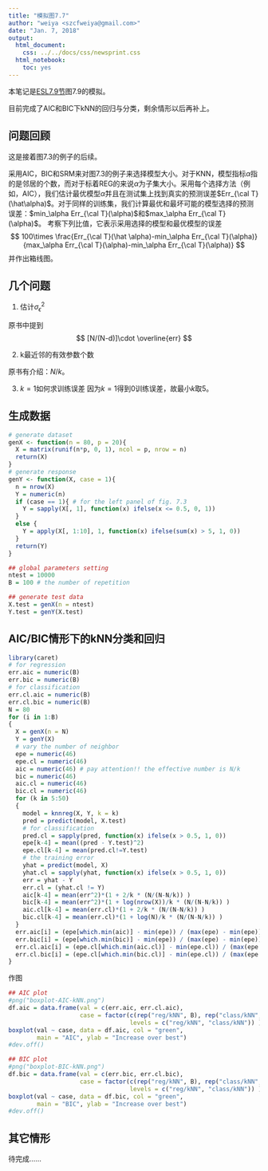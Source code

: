 ```yaml
---
title: "模拟图7.7"
author: "weiya <szcfweiya@gmail.com>"
date: "Jan. 7, 2018"
output:
  html_document:
    css: ../../docs/css/newsprint.css
  html_notebook:
    toc: yes
---
```

本笔记是[ESL7.9节](https://esl.hohoweiya.xyz/07%20Model%20Assessment%20and%20Selection/7.9%20Vapnik-Chervonenkis%20Dimension/index.html)图7.9的模拟。

目前完成了AIC和BIC下kNN的回归与分类，剩余情形以后再补上。

## 问题回顾

这是接着图7.3的例子的后续。

采用AIC，BIC和SRM来对图7.3的例子来选择模型大小。对于KNN，模型指标$\alpha$指的是邻居的个数，而对于标着REG的来说$\alpha$为子集大小。采用每个选择方法（例如，AIC），我们估计最优模型$\hat \alpha$并且在测试集上找到真实的预测误差$Err_{\cal T}(\hat\alpha)$。对于同样的训练集，我们计算最优和最坏可能的模型选择的预测误差：$min_\alpha Err_{\cal T}(\alpha)$和$max_\alpha Err_{\cal T}(\alpha)$。
考察下列比值，它表示采用选择的模型和最优模型的误差
$$
100\times \frac{Err_{\cal T}(\hat \alpha)-min_\alpha Err_{\cal T}(\alpha)}{max_\alpha Err_{\cal T}(\alpha)-min_\alpha Err_{\cal T}(\alpha)}
$$
并作出箱线图。

## 几个问题

1. 估计$\sigma_\epsilon^2$

原书中提到
$$
[N/(N-d)]\cdot \overline{err}
$$

2. k最近邻的有效参数个数

原书有介绍：$N/k$。

3. $k=1$如何求训练误差
因为$k=1$得到0训练误差，故最小$k$取5。

## 生成数据

```r
# generate dataset
genX <- function(n = 80, p = 20){
  X = matrix(runif(n*p, 0, 1), ncol = p, nrow = n)
  return(X)
}
# generate response
genY <- function(X, case = 1){
  n = nrow(X)
  Y = numeric(n)
  if (case == 1){ # for the left panel of fig. 7.3
    Y = sapply(X[, 1], function(x) ifelse(x <= 0.5, 0, 1))
  }
  else {
    Y = apply(X[, 1:10], 1, function(x) ifelse(sum(x) > 5, 1, 0))  
  }
  return(Y)
}

## global parameters setting
ntest = 10000
B = 100 # the number of repetition

## generate test data
X.test = genX(n = ntest)
Y.test = genY(X.test)
```

## AIC/BIC情形下的kNN分类和回归

```r
library(caret)
# for regression
err.aic = numeric(B)
err.bic = numeric(B)
# for classification
err.cl.aic = numeric(B)
err.cl.bic = numeric(B)
N = 80
for (i in 1:B)
{
  X = genX(n = N)
  Y = genY(X)
  # vary the number of neighbor
  epe = numeric(46)
  epe.cl = numeric(46)
  aic = numeric(46) # pay attention!! the effective number is N/k
  bic = numeric(46)
  aic.cl = numeric(46)
  bic.cl = numeric(46)
  for (k in 5:50)
  {
    model = knnreg(X, Y, k = k)
    pred = predict(model, X.test)
    # for classification
    pred.cl = sapply(pred, function(x) ifelse(x > 0.5, 1, 0))
    epe[k-4] = mean((pred - Y.test)^2)
    epe.cl[k-4] = mean(pred.cl!=Y.test)
    # the training error
    yhat = predict(model, X)
    yhat.cl = sapply(yhat, function(x) ifelse(x > 0.5, 1, 0))
    err = yhat - Y
    err.cl = (yhat.cl != Y)
    aic[k-4] = mean(err^2)*(1 + 2/k * (N/(N-N/k)) )
    bic[k-4] = mean(err^2)*(1 + log(nrow(X))/k * (N/(N-N/k)) )
    aic.cl[k-4] = mean(err.cl)*(1 + 2/k * (N/(N-N/k)) )
    bic.cl[k-4] = mean(err.cl)*(1 + log(N)/k * (N/(N-N/k)) )
  }
  err.aic[i] = (epe[which.min(aic)] - min(epe)) / (max(epe) - min(epe))
  err.bic[i] = (epe[which.min(bic)] - min(epe)) / (max(epe) - min(epe))
  err.cl.aic[i] = (epe.cl[which.min(aic.cl)] - min(epe.cl)) / (max(epe.cl) - min(epe.cl))
  err.cl.bic[i] = (epe.cl[which.min(bic.cl)] - min(epe.cl)) / (max(epe.cl) - min(epe.cl))
}
```
作图
```r
## AIC plot
#png("boxplot-AIC-kNN.png")
df.aic = data.frame(val = c(err.aic, err.cl.aic),
                    case = factor(c(rep("reg/kNN", B), rep("class/kNN", B)),
                                  levels = c("reg/kNN", "class/kNN")) )
boxplot(val ~ case, data = df.aic, col = "green",
        main = "AIC", ylab = "Increase over best")
#dev.off()

## BIC plot
#png("boxplot-BIC-kNN.png")
df.bic = data.frame(val = c(err.bic, err.cl.bic),
                    case = factor(c(rep("reg/kNN", B), rep("class/kNN", B)),
                                  levels = c("reg/kNN", "class/kNN")) )
boxplot(val ~ case, data = df.bic, col = "green",
        main = "BIC", ylab = "Increase over best")
#dev.off()
```

## 其它情形

待完成......
